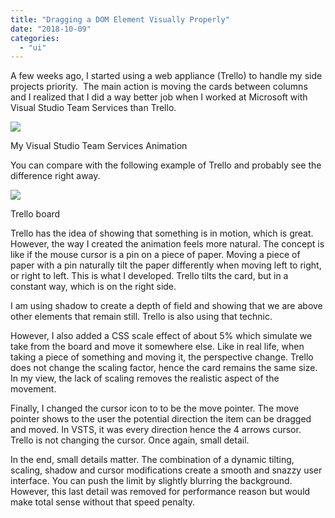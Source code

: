 ```yaml
---
title: "Dragging a DOM Element Visually Properly"
date: "2018-10-09"
categories: 
  - "ui"
---
```


A few weeks ago, I started using a web appliance (Trello) to handle my side projects priority.  The main action is moving the cards between columns and I realized that I did a way better job when I worked at Microsoft with Visual Studio Team Services than Trello. 

![](https://patrickdesjardins.com/blog/wp-content/uploads/2018/08/2018-08-04_20-51-05.gif)

My Visual Studio Team Services Animation

You can compare with the following example of Trello and probably see the difference right away.

![](https://patrickdesjardins.com/blog/wp-content/uploads/2018/08/2018-08-04_21-10-35.gif)

Trello board

Trello has the idea of showing that something is in motion, which is great. However, the way I created the animation feels more natural. The concept is like if the mouse cursor is a pin on a piece of paper. Moving a piece of paper with a pin naturally tilt the paper differently when moving left to right, or right to left. This is what I developed. Trello tilts the card, but in a constant way, which is on the right side.

I am using shadow to create a depth of field and showing that we are above other elements that remain still. Trello is also using that technic.

However, I also added a CSS scale effect of about 5% which simulate we take from the board and move it somewhere else. Like in real life, when taking a piece of something and moving it, the perspective change. Trello does not change the scaling factor, hence the card remains the same size. In my view, the lack of scaling removes the realistic aspect of the movement.

Finally, I changed the cursor icon to to be the move pointer. The move pointer shows to the user the potential direction the item can be dragged and moved. In VSTS, it was every direction hence the 4 arrows cursor. Trello is not changing the cursor. Once again, small detail.

In the end, small details matter. The combination of a dynamic tilting, scaling, shadow and cursor modifications create a smooth and snazzy user interface. You can push the limit by slightly blurring the background. However, this last detail was removed for performance reason but would make total sense without that speed penalty.
